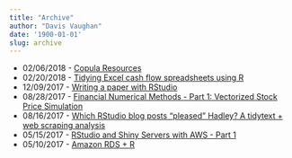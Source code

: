 ```yaml
---
title: "Archive"
author: "Davis Vaughan"
date: '1900-01-01'
slug: archive
---
```


* 02/06/2018 - [Copula Resources](/post/copula-resources)
* 02/20/2018 - [Tidying Excel cash flow spreadsheets using R](/post/tidying-excel-cash-flow-spreadsheets-in-r)
* 12/09/2017 - [Writing a paper with RStudio](/post/writing-a-paper-with-rstudio)
* 08/28/2017 - [Financial Numerical Methods - Part 1: Vectorized Stock Price Simulation](/post/fin-num-methods-1)
* 08/16/2017 - [Which RStudio blog posts “pleased” Hadley? A tidytext + web scraping analysis](/post/hadley-pleased)
* 05/15/2017 - [RStudio and Shiny Servers with AWS - Part 1](/post/rstudio-shiny-aws-1)
* 05/10/2017 - [Amazon RDS + R](/post/rds-and-r)
